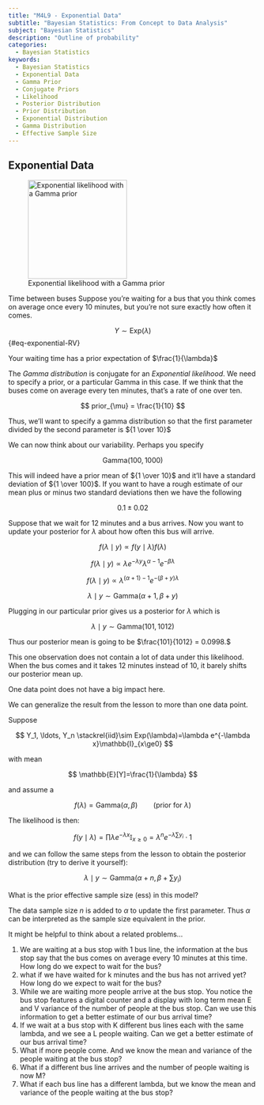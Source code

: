 ```yaml
---
title: "M4L9 - Exponential Data"
subtitle: "Bayesian Statistics: From Concept to Data Analysis"
subject: "Bayesian Statistics"
description: "Outline of probability"
categories:
  - Bayesian Statistics
keywords:
  - Bayesian Statistics
  - Exponential Data
  - Gamma Prior
  - Conjugate Priors
  - Likelihood
  - Posterior Distribution
  - Prior Distribution
  - Exponential Distribution
  - Gamma Distribution
  - Effective Sample Size
---
```


## Exponential Data {#sec-exponential-data}

![Exponential likelihood with a Gamma prior](images/c1l09-ss-01-exponential-data.png){#fig-exponential-likelihood-gamma-prior .column-margin width="200px" group="slides"}

[Time between buses]{.column-margin} Suppose you're waiting for a bus that you think comes on average once every 10 minutes, but you're not sure exactly how often it comes.

$$
Y \sim \mathrm{Exp}(\lambda)
$$ {#eq-exponential-RV}

Your waiting time has a prior expectation of $\frac{1}{\lambda}$

The *Gamma distribution* is conjugate for an *Exponential likelihood*. We need to specify a prior, or a particular Gamma in this case. If we think that the buses come on average every ten minutes, that's a rate of one over ten.

$$ 
prior_{\mu} = \frac{1}{10} 
$$

Thus, we'll want to specify a gamma distribution so that the first parameter divided by the second parameter is ${1 \over 10}$

We can now think about our variability. Perhaps you specify

$$
\mathrm{Gamma}(100, 1000)
$$

This will indeed have a prior mean of ${1 \over 10}$ and it'll have a standard deviation of ${1 \over 100}$. If you want to have a rough estimate of our mean plus or minus two standard deviations then we have the following

$$
0.1 \pm 0.02
$$

Suppose that we wait for 12 minutes and a bus arrives. Now you want to update your posterior for $\lambda$ about how often this bus will arrive.

$$
f(\lambda \mid y) \propto f(y\mid \lambda)f(\lambda)
$$

$$
f(\lambda \mid y) \propto \lambda e^{-\lambda y}\lambda^{\alpha - 1}e^{-\beta \lambda}
$$

$$
f(\lambda \mid y)  \propto \lambda^{(\alpha + 1) - 1}e^{-(\beta + y)\lambda}
$$

$$
\lambda \mid y \sim \mathrm{Gamma}(\alpha + 1, \beta + y)
$$

Plugging in our particular prior gives us a posterior for $\lambda$ which is

$$
\lambda \mid y \sim \mathrm{Gamma}(101, 1012)
$$

Thus our posterior mean is going to be $\frac{101}{1012} = 0.0998.$

This one observation does not contain a lot of data under this likelihood. When the bus comes and it takes 12 minutes instead of 10, it barely shifts our posterior mean up.

One data point does not have a big impact here.


::: {#exr-gamma-exp-1}
We can generalize the result from the lesson to more than one data point.
:::

Suppose 

$$
Y_1, \ldots, Y_n \stackrel{iid}\sim Exp(\lambda)=\lambda e^{-\lambda x}\mathbb{I}_{x\ge0}
$$ 

with mean 

$$
\mathbb{E}[Y]=\frac{1}{\lambda}
$$ 

and assume a 

$$
f(\lambda)= \mathrm{Gamma}(\alpha, \beta) \qquad (\text{prior for }\lambda)
$$

The likelihood is then:

$$
f(y \mid \lambda) = \prod \lambda e^{-\lambda x}\mathbb{I}_{x\ge0} =  \lambda ^ n e^{− \lambda \sum y_i}\cdot1
$$

and we can follow the same steps from the lesson to obtain the posterior distribution (try to derive it yourself):

$$
\lambda \mid y ∼ \mathrm{Gamma}(\alpha + n, \beta + \sum y_i)
$$

\index{effective sample size}
What is the prior effective sample size (ess) in this model?


::: {.solution}
The data sample size $n$ is added to $\alpha$ to update the first parameter. Thus $\alpha$ can be interpreted as the sample size equivalent in the prior.
:::


It might be helpful to think about a related problems...

1. We are waiting at a bus stop with 1 bus line, the information at the bus stop say that the bus comes on average every 10 minutes at this time. How long do we expect to wait for the bus?
1. what if we have waited for k minutes and the bus has not arrived yet? How long do we expect to wait for the bus?
1. While we are waiting more people arrive at the bus stop. You notice the bus stop features a digital counter and a display with long term mean E and V variance of the number of people at the bus stop. Can we use this information to get a better estimate of our bus arrival time?
1. If we wait at a bus stop with K different bus lines each with the same lambda, and we see a L people waiting. Can we get a better estimate of our bus arrival time? 
1. What if more people come. And we know the mean and variance of the people waiting at the bus stop?
1. What if a different bus line arrives and the number of people waiting is now M?
1. What if each bus line has a different lambda, but we know the mean and variance of the people waiting at the bus stop?



